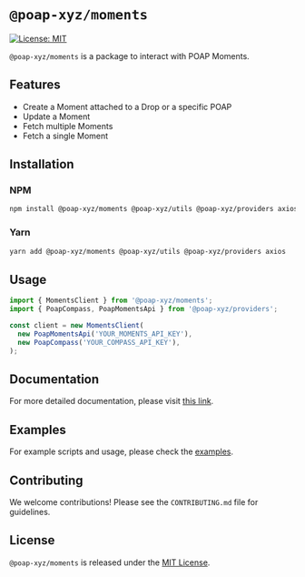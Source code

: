 # `@poap-xyz/moments`

[![License: MIT](https://img.shields.io/badge/License-MIT-green.svg)](https://opensource.org/licenses/MIT)

`@poap-xyz/moments` is a package to interact with POAP Moments.

## Features

- Create a Moment attached to a Drop or a specific POAP
- Update a Moment
- Fetch multiple Moments
- Fetch a single Moment

## Installation

### NPM

```bash
npm install @poap-xyz/moments @poap-xyz/utils @poap-xyz/providers axios
```

### Yarn

```bash
yarn add @poap-xyz/moments @poap-xyz/utils @poap-xyz/providers axios
```

## Usage

```typescript
import { MomentsClient } from '@poap-xyz/moments';
import { PoapCompass, PoapMomentsApi } from '@poap-xyz/providers';

const client = new MomentsClient(
  new PoapMomentsApi('YOUR_MOMENTS_API_KEY'),
  new PoapCompass('YOUR_COMPASS_API_KEY'),
);
```

## Documentation

For more detailed documentation, please visit [this link](https://documentation.poap.tech/docs).

## Examples

For example scripts and usage, please check the [examples](https://github.com/poap-xyz/poap.js/tree/main/examples).

## Contributing

We welcome contributions! Please see the `CONTRIBUTING.md` file for guidelines.

## License

`@poap-xyz/moments` is released under the [MIT License](https://opensource.org/licenses/MIT).
